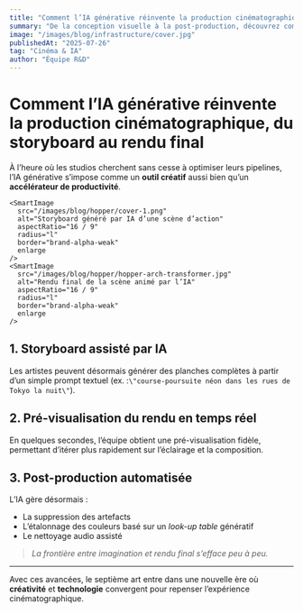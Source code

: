 ---
title: "Comment l’IA générative réinvente la production cinématographique, du storyboard au rendu final"
summary: "De la conception visuelle à la post-production, découvrez comment les modèles génératifs transforment chaque étape de la création d’un film."
image: "/images/blog/infrastructure/cover.jpg"
publishedAt: "2025-07-26"
tag: "Cinéma & IA"
author: "Équipe R&D"
---

# Comment l’IA générative réinvente la production cinématographique, du storyboard au rendu final

À l’heure où les studios cherchent sans cesse à optimiser leurs pipelines, l’IA générative s’impose comme un **outil créatif** aussi bien qu’un **accélérateur de productivité**.

    <SmartImage
      src="/images/blog/hopper/cover-1.png"
      alt="Storyboard généré par IA d’une scène d’action"
      aspectRatio="16 / 9"
      radius="l"
      border="brand-alpha-weak"
      enlarge
    />
    <SmartImage
      src="/images/blog/hopper/hopper-arch-transformer.jpg"
      alt="Rendu final de la scène animé par l’IA"
      aspectRatio="16 / 9"
      radius="l"
      border="brand-alpha-weak"
      enlarge
    />

## 1. Storyboard assisté par IA

Les artistes peuvent désormais générer des planches complètes à partir d’un simple prompt textuel (ex. :`\"course-poursuite néon dans les rues de Tokyo la nuit\"`).

## 2. Pré-visualisation du rendu en temps réel

En quelques secondes, l’équipe obtient une pré-visualisation fidèle, permettant d’itérer plus rapidement sur l’éclairage et la composition.

## 3. Post-production automatisée

L’IA gère désormais :

- La suppression des artefacts
- L’étalonnage des couleurs basé sur un _look-up table_ génératif
- Le nettoyage audio assisté

> _La frontière entre imagination et rendu final s’efface peu à peu._

---

Avec ces avancées, le septième art entre dans une nouvelle ère où **créativité** et **technologie** convergent pour repenser l’expérience cinématographique.
